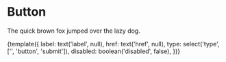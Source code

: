 
<Meta
  title="Objects/Button"
  decorators={[withKnobs]}/>

# Button

The quick brown fox jumped over the lazy dog.

<Preview>
  <Story name="Basic" height="100px">
    {template({
      label: text('label', null),
      href: text('href', null),
      type: select('type', ['', 'button', 'submit']),
      disabled: boolean('disabled', false),
    })}
  </Story>
</Preview>
